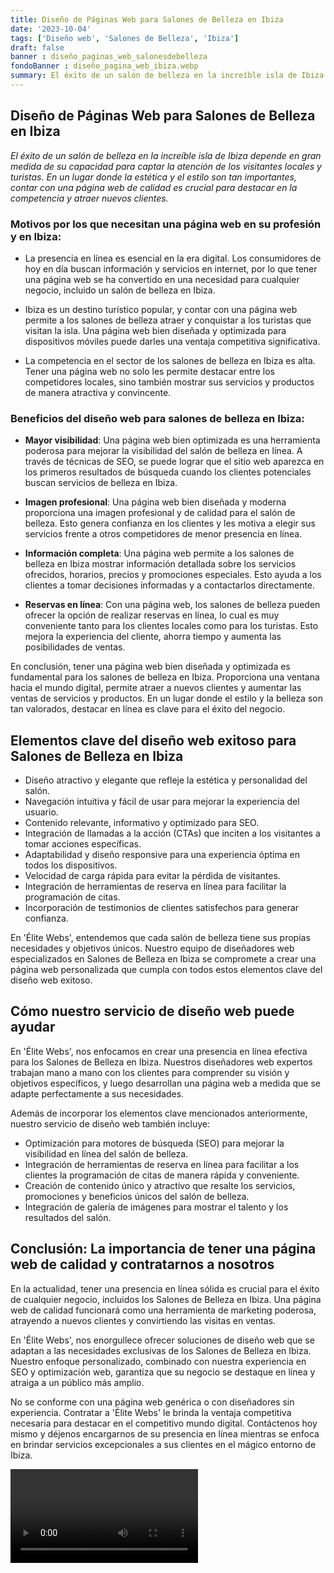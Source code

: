 ```yaml
---
title: Diseño de Páginas Web para Salones de Belleza en Ibiza
date: '2023-10-04'
tags: ['Diseño web', 'Salones de Belleza', 'Ibiza']
draft: false
banner : diseño_paginas_web_salonesdebelleza
fondoBanner : diseño_pagina_web_ibiza.webp
summary: El éxito de un salón de belleza en la increíble isla de Ibiza depende en gran medida de su capacidad para captar la atención de los visitantes locales y turistas. En un lugar donde la estética y el estilo son tan importantes, contar con una página web de calidad es crucial para destacar en la competencia y atraer nuevos clientes.
---
```


## Diseño de Páginas Web para Salones de Belleza en Ibiza

*El éxito de un salón de belleza en la increíble isla de Ibiza depende en gran medida de su capacidad para captar la atención de los visitantes locales y turistas. En un lugar donde la estética y el estilo son tan importantes, contar con una página web de calidad es crucial para destacar en la competencia y atraer nuevos clientes.*

### Motivos por los que necesitan una página web en su profesión y en Ibiza:

- La presencia en línea es esencial en la era digital. Los consumidores de hoy en día buscan información y servicios en internet, por lo que tener una página web se ha convertido en una necesidad para cualquier negocio, incluido un salón de belleza en Ibiza.

- Ibiza es un destino turístico popular, y contar con una página web permite a los salones de belleza atraer y conquistar a los turistas que visitan la isla. Una página web bien diseñada y optimizada para dispositivos móviles puede darles una ventaja competitiva significativa.

- La competencia en el sector de los salones de belleza en Ibiza es alta. Tener una página web no solo les permite destacar entre los competidores locales, sino también mostrar sus servicios y productos de manera atractiva y convincente.

### Beneficios del diseño web para salones de belleza en Ibiza:

- **Mayor visibilidad**: Una página web bien optimizada es una herramienta poderosa para mejorar la visibilidad del salón de belleza en línea. A través de técnicas de SEO, se puede lograr que el sitio web aparezca en los primeros resultados de búsqueda cuando los clientes potenciales buscan servicios de belleza en Ibiza.

- **Imagen profesional**: Una página web bien diseñada y moderna proporciona una imagen profesional y de calidad para el salón de belleza. Esto genera confianza en los clientes y les motiva a elegir sus servicios frente a otros competidores de menor presencia en línea.

- **Información completa**: Una página web permite a los salones de belleza en Ibiza mostrar información detallada sobre los servicios ofrecidos, horarios, precios y promociones especiales. Esto ayuda a los clientes a tomar decisiones informadas y a contactarlos directamente.

- **Reservas en línea**: Con una página web, los salones de belleza pueden ofrecer la opción de realizar reservas en línea, lo cual es muy conveniente tanto para los clientes locales como para los turistas. Esto mejora la experiencia del cliente, ahorra tiempo y aumenta las posibilidades de ventas.

En conclusión, tener una página web bien diseñada y optimizada es fundamental para los salones de belleza en Ibiza. Proporciona una ventana hacia el mundo digital, permite atraer a nuevos clientes y aumentar las ventas de servicios y productos. En un lugar donde el estilo y la belleza son tan valorados, destacar en línea es clave para el éxito del negocio.

<GifSeo />

<Cta />

## Elementos clave del diseño web exitoso para Salones de Belleza en Ibiza

- Diseño atractivo y elegante que refleje la estética y personalidad del salón.
- Navegación intuitiva y fácil de usar para mejorar la experiencia del usuario.
- Contenido relevante, informativo y optimizado para SEO.
- Integración de llamadas a la acción (CTAs) que inciten a los visitantes a tomar acciones específicas.
- Adaptabilidad y diseño responsive para una experiencia óptima en todos los dispositivos.
- Velocidad de carga rápida para evitar la pérdida de visitantes.
- Integración de herramientas de reserva en línea para facilitar la programación de citas.
- Incorporación de testimonios de clientes satisfechos para generar confianza.

En 'Élite Webs', entendemos que cada salón de belleza tiene sus propias necesidades y objetivos únicos. Nuestro equipo de diseñadores web especializados en Salones de Belleza en Ibiza se compromete a crear una página web personalizada que cumpla con todos estos elementos clave del diseño web exitoso.

## Cómo nuestro servicio de diseño web puede ayudar

En 'Élite Webs', nos enfocamos en crear una presencia en línea efectiva para los Salones de Belleza en Ibiza. Nuestros diseñadores web expertos trabajan mano a mano con los clientes para comprender su visión y objetivos específicos, y luego desarrollan una página web a medida que se adapte perfectamente a sus necesidades.

Además de incorporar los elementos clave mencionados anteriormente, nuestro servicio de diseño web también incluye:

- Optimización para motores de búsqueda (SEO) para mejorar la visibilidad en línea del salón de belleza.
- Integración de herramientas de reserva en línea para facilitar a los clientes la programación de citas de manera rápida y conveniente.
- Creación de contenido único y atractivo que resalte los servicios, promociones y beneficios únicos del salón de belleza.
- Integración de galería de imágenes para mostrar el talento y los resultados del salón.

## Conclusión: La importancia de tener una página web de calidad y contratarnos a nosotros

En la actualidad, tener una presencia en línea sólida es crucial para el éxito de cualquier negocio, incluidos los Salones de Belleza en Ibiza. Una página web de calidad funcionará como una herramienta de marketing poderosa, atrayendo a nuevos clientes y convirtiendo las visitas en ventas.

En 'Élite Webs', nos enorgullece ofrecer soluciones de diseño web que se adaptan a las necesidades exclusivas de los Salones de Belleza en Ibiza. Nuestro enfoque personalizado, combinado con nuestra experiencia en SEO y optimización web, garantiza que su negocio se destaque en línea y atraiga a un público más amplio.

No se conforme con una página web genérica o con diseñadores sin experiencia. Contratar a 'Élite Webs' le brinda la ventaja competitiva necesaria para destacar en el competitivo mundo digital. Contáctenos hoy mismo y déjenos encargarnos de su presencia en línea mientras se enfoca en brindar servicios excepcionales a sus clientes en el mágico entorno de Ibiza.

<Video />

<CtaBot job='Salones de Belleza' city='Ibiza'/>

<Gmaps query='Ibiza+españa+maps' />